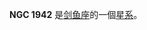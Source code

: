 {{NGCInfoBox|NGCID=NGC 1942|發現者=約翰·弗里德里希·威廉·赫歇爾|發現日期=1834年11月30日|其他編號=ESO 85-SC81|曆元=J2000.0|赤經=5時24分44.6秒
|赤緯=-63°56'32"|星座=剑鱼座|星體=星系|星等=13.5|表面亮度=|藍等=14.2}}

'''NGC 1942''' 是[[剑鱼座|剑鱼座]]的一個[[星系|星系]]。

{{NGCReference|1942}}
{{Catalogs|NGC=1942}}